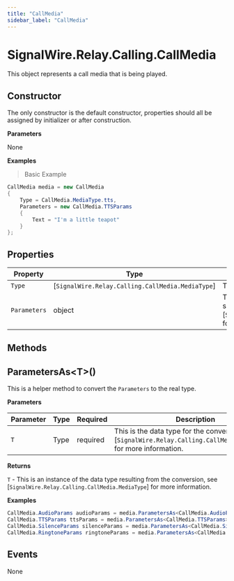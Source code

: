 ```yaml
---
title: "CallMedia"
sidebar_label: "CallMedia"
---
```


# SignalWire.Relay.Calling.CallMedia

This object represents a call media that is being played.

## Constructor

The only constructor is the default constructor, properties should all be assigned by initializer or after construction.

**Parameters**

None

**Examples**

> Basic Example

```csharp
CallMedia media = new CallMedia
{
    Type = CallMedia.MediaType.tts,
    Parameters = new CallMedia.TTSParams
    {
        Text = "I'm a little teapot"
    }
};
```

## Properties

| Property | Type | Description |
| -------- | ---- | ----------- |
| `Type` | [`SignalWire.Relay.Calling.CallMedia.MediaType`] | This is the type of the media. |
| `Parameters` | object | This is the object that represents the parameters specific to the type, see [`SignalWire.Relay.Calling.CallMedia.MediaType`] for more information. |

## Methods

<div className="method-definitions"></div>

## ParametersAs&lt;T&gt;()

This is a helper method to convert the `Parameters` to the real type.

**Parameters**

| Parameter | Type | Required | Description |
| --------- | ---- | -------- | ----------- |
| `T` | Type | <span className="required-arg">required</span> | This is the data type for the conversion, see [`SignalWire.Relay.Calling.CallMedia.MediaType`] for more information. |

**Returns**

`T` - This is an instance of the data type resulting from the conversion, see [`SignalWire.Relay.Calling.CallMedia.MediaType`] for more information.

**Examples**

```csharp
CallMedia.AudioParams audioParams = media.ParametersAs<CallMedia.AudioParams>();
CallMedia.TTSParams ttsParams = media.ParametersAs<CallMedia.TTSParams>();
CallMedia.SilenceParams silenceParams = media.ParametersAs<CallMedia.SilenceParams>();
CallMedia.RingtoneParams ringtoneParams = media.ParametersAs<CallMedia.RingtoneParams>();
```

## Events

None